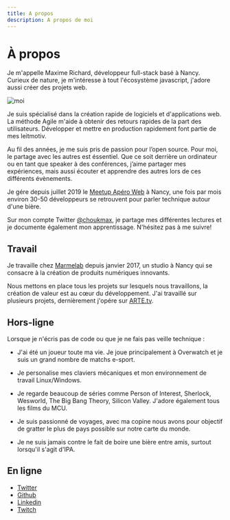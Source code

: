 ```yaml
---
title: A propos
description: A propos de moi
---
```


# À propos

Je m'appelle Maxime Richard, développeur full-stack basé à Nancy. Curieux de nature, je m'intéresse à tout l'écosystème javascript, j'adore aussi créer des projets web.

![moi](../images/large.png)

Je suis spécialisé dans la création rapide de logiciels et d'applications web. La méthode Agile m'aide à obtenir des retours rapides de la part des utilisateurs. Développer et mettre en production rapidement font partie de mes leitmotiv.

Au fil des années, je me suis pris de passion pour l’open source. Pour moi, le partage avec les autres est éssentiel. Que ce soit derrière un ordinateur ou en tant que speaker à des conférences, j’aime partager mes expériences, mais aussi écouter et apprendre des autres lors de ces différents évènements.

Je gére depuis juillet 2019 le [Meetup Apéro Web](https://twitter.com/AperoWebNancy) à Nancy, une fois par mois environ 30-50 développeurs se retrouvent pour parler technique autour d'une bière.

Sur mon compte Twitter [@choukmax](https://twitter.com/choukmax), je partage mes différentes lectures et je documente également mon apprentissage. N'hésitez pas à me suivre!

<!-- Pour tous les fans de setup ou encore de gadgets, j'ai créé une page spéciale rien que pour vous, suivez-moi par [ici](/setup)👩🏻&zwj;💻 -->

## Travail

Je travaille chez [Marmelab](https://marmelab.com/en/) depuis janvier 2017, un studio à Nancy qui se consacre à la création de produits numériques innovants.

Nous mettons en place tous les projets sur lesquels nous travaillons, la création de valeur est au cœur du développement. J'ai travaillé sur plusieurs projets, dernièrement j'opére sur [ARTE.tv](https://www.arte.tv/).

## Hors-ligne

Lorsque je n'écris pas de code ou que je ne fais pas veille technique :

-   J'ai été un joueur toute ma vie. Je joue principalement à Overwatch et je suis un grand nombre de matchs e-sport.

-   Je personalise mes claviers mécaniques et mon environnement de travail Linux/Windows.

-   Je regarde beaucoup de séries comme Person of Interest, Sherlock, Wesworld, The Big Bang Theory, Silicon Valley. J'adore également tous les films du MCU.

-   Je suis passionné de voyages, avec ma copine nous avons pour objectif de gratter le plus de pays possible sur notre carte du monde.

-   Je ne suis jamais contre le fait de boire une bière entre amis, surtout lorsqu'il s'agit d'IPA.

## En ligne

-   [Twitter](https://twitter.com/choukmax)
-   [Github](https://github.com/zyhou/)
-   [Linkedin](https://www.linkedin.com/in/maximerichard9/)
-   [Twitch](https://www.twitch.tv/zyhou)
